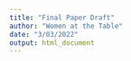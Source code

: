 ```yaml
---
title: "Final Paper Draft"
author: "Women at the Table"
date: "3/03/2022"
output: html_document
---
```

